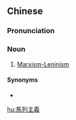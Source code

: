 {{also|马列主义}}
==Chinese==
{{zh-forms|s=马列主义|type=22}}

===Pronunciation===
{{zh-pron
|m=Mǎlièzhǔyì
|c=maa5 lit6 zyu2 ji6
|cat=n
}}

===Noun===
{{zh-noun}}

# [[Marxism-Leninism]]

====Synonyms====
* {{zh-l|馬克思列寧主義}}

{{zh-cat|Communism}}

[[hu:馬列主義]]